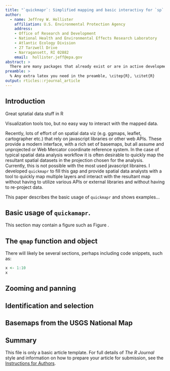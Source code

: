 ```yaml
---
title: "`quickmapr`: Simplified mapping and basic interactivy for `sp` and `raster` objects." 
author:
  - name: Jeffrey W. Hollister
    affiliation: U.S. Environmental Protection Agency
    address:
    - Office of Research and Development
    - National Health and Environmental Effects Research Laboratory
    - Atlantic Ecology Division
    - 27 Tarzwell Drive
    - Narragansett, RI 02882
    email:  hollister.jeff@epa.gov
abstract: >
  There are many packages that already exist or are in active development that support the visualization of spatial data in R. However, there seems to be a gap for those that need to quickly view, compare, and interactively explore the results of a given spatial analysis without first having to convert a different coordinate reference system.  Functionality for the current release (v0.2.0) is for easy mapping of multiple layers, simple zooming, panning, labelling, and identifying. These tools are intended for use within an active spatial analysis workflow and not for production quality maps.  Additionally, `quickmapr` does not make any assumptions about coordinate reference systems and leaves managing of projections to the analyst.  This paper introduces the package and shows examples of its typical use.
preamble: >
  % Any extra latex you need in the preamble, \citep{R}, \citet{R}
output: rticles::rjournal_article
---
```


## Introduction

Great sptatial data stuff in R

Visualization tools too, but no easy way to interact with the mapped data.

Recently, lots of effort of on spatial data viz (e.g. ggmaps, leaflet, cartographer etc.) that rely on javascript libraries or other web APIs.  These provide a modern interface, with a rich set of basemaps, but all assume and unprojected or Web Mercator coordinate reference system.  In the case of typical spatial data analysis workflow it is often desirable to quickly map the resultant spatial datasets in the projection chosen for the analysis.  Currently, this is not possible with the most used javascript libraires.  I developed `quickmapr` to fill this gap and provide spatial data analysts with a tool to quickly map multiple layers and interact with the resultant map without having to utilize various APIs or external libraries and without having to re-project data.

This paper describes the basic usage of `quickmapr` and shows examples...

## Basic usage of `quickamapr`.

This section may contain a figure such as Figure \ref{figure:rlogo}.

\begin{figure}[htbp]
  \centering
  \includegraphics{Rlogo}
  \caption{The logo of R.}
  \label{figure:rlogo}
\end{figure}

## The `qmap` function and object

There will likely be several sections, perhaps including code snippets, such as:

```r
x <- 1:10
x
```

## Zooming and panning

## Identification and selection

## Basemaps from the USGS National Map

## Summary

This file is only a basic article template. For full details of _The R Journal_ style and information on how to prepare your article for submission, see the [Instructions for Authors](https://journal.r-project.org/share/author-guide.pdf).


\bibliography{RJreferences}
